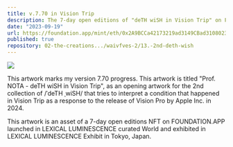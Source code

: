 ```yaml
---
title: v.7.70 in Vision Trip
description: The 7-day open editions of "deTH wiSH in Vision Trip" on FOUNDATION.APP launched in LEXICAL LUMINESCENCE curated World and exhibited in LEXICAL LUMINESCENCE Exhibit in Tokyo, Japan.
date: "2023-09-19"
url: https://foundation.app/mint/eth/0x2A9BCCa42173219ad3149CBad3108023382AcC52
published: true
repository: 02-the-creations.../waivfves-2/13.-2nd-deth-wish
---
```


[![](/7.70.gif)](/7.70.gif)

This artwork marks my version 7.70 progress. This artwork is titled "Prof. NOTA - deTH wiSH in Vision Trip", as an opening artwork for the 2nd collection of /ˈdeTH ˌwiSH/ that tries to interpret a condition that happened in Vision Trip as a response to the release of Vision Pro by Apple Inc. in 2024.   
   
This artwork is an asset of a 7-day open editions NFT on FOUNDATION.APP launched in LEXICAL LUMINESCENCE curated World and exhibited in LEXICAL LUMINESCENCE Exhibit in Tokyo, Japan.
